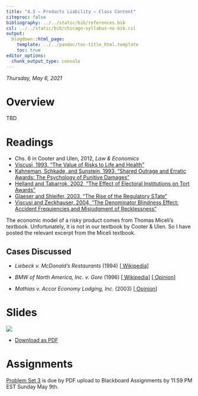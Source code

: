 ```yaml
---
title: "4.5 — Products Liability — Class Content"
citeproc: false
bibliography: ../../static/bib/references.bib
csl: ../../static/bib/chicago-syllabus-no-bib.csl
output:
  blogdown::html_page:
    template: ../../pandoc/toc-title_html.template
    toc: true
editor_options: 
  chunk_output_type: console
---
```


*Thursday, May 6, 2021*

# <i class="fas fa-info-circle fa-lg"></i> Overview

TBD

# <i class="fas fa-book-reader fa-lg"></i> Readings

- <i class="fas fa-book"></i> Chs. 6 in Cooter and Ulen, 2012, *Law & Economics*
- [<i class="fas fa-file-pdf"></i> Viscusi, 1993, "The Value of Risks to Life and Health"](/readings/Viscusi-1993.pdf)
- [<i class="fas fa-file-pdf"></i> Kahneman, Schkade, and Sunstein, 1993, "Shared Outrage and Erratic Awards: The Psychology of Punitive Damages"](/readings/Kahneman-Schkade-Sunstein-1998.pdf)
- [<i class="fas fa-file-pdf"></i> Helland and Tabarrok, 2002, "The Effect of Electoral Institutions on Tort Awards"](/readings/Tabarrok-2002.pdf)
- [<i class="fas fa-file-pdf"></i> Glaeser and Shleifer, 2003, "The Rise of the Regulatory STate"](/readings/Glaeser-Shleifer-2003.pdf)
- [<i class="fas fa-file-pdf"></i> Viscusi and Zeckhauser, 2004, "The Denominator Blindness Effect: Accident Frequiencies and Misjudgment of Recklessness"](/readings/Viscusi-Zeckhauser-2004.pdf)

The economic model of a risky product comes from Thomas Miceli’s textbook. Unfortunately, it is not in our textbook by Cooter & Ulen. So I have posted the relevant excerpt from the Miceli textbook.

## Cases Discussed

- *Liebeck v. McDonald's Restaurants* (1994) [[<i class="fab fa-wikipedia-w"></i> Wikipedia](https://en.wikipedia.org/wiki/Liebeck_v._McDonald%27s_Restaurants)]

- *BMW of North America, Inc. v. Gore* (1996) [[<i class="fab fa-wikipedia-w"></i> Wikipedia](https://en.wikipedia.org/wiki/BMW_of_North_America,_Inc._v._Gore)] [[<i class="fas fa-external-link-square-alt"></i> Opinion](https://www.oyez.org/cases/1995/94-896)]

- *Mathias v. Accor Economy Lodging, Inc.* (2003) [[<i class="fas fa-external-link-square-alt"></i> Opinion](https://casetext.com/case/mathias-v-accor-economy-lodging-inc)]

# <i class="fas fa-chalkboard-teacher"></i> Slides

[![](/slides/4.5-slides.png)](/slides/4.5-slides.html)

- [<i class="fas fa-file-pdf"></i> Download as PDF](/slides/4.5-slides.pdf)

# <i class="fas fa-laptop-code"></i> Assignments

[Problem Set 3](/assignment/03-problem-set) is due by PDF upload to Blackboard Assignments by 11:59 PM EST Sunday May 9th.